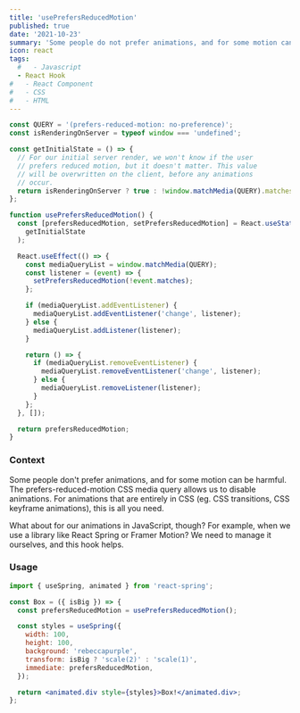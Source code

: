 ```yaml
---
title: 'usePrefersReducedMotion'
published: true
date: '2021-10-23'
summary: 'Some people do not prefer animations, and for some motion can be harmful. The prefers-reduced-motion CSS media query allows us to disable animations.'
icon: react
tags:
  #   - Javascript
  - React Hook
#   - React Component
#   - CSS
#   - HTML
---
```


<CodeBlock>

```JavaScript:usePrefersReducedMotion.js
const QUERY = '(prefers-reduced-motion: no-preference)';
const isRenderingOnServer = typeof window === 'undefined';

const getInitialState = () => {
  // For our initial server render, we won't know if the user
  // prefers reduced motion, but it doesn't matter. This value
  // will be overwritten on the client, before any animations
  // occur.
  return isRenderingOnServer ? true : !window.matchMedia(QUERY).matches;
};

function usePrefersReducedMotion() {
  const [prefersReducedMotion, setPrefersReducedMotion] = React.useState(
    getInitialState
  );

  React.useEffect(() => {
    const mediaQueryList = window.matchMedia(QUERY);
    const listener = (event) => {
      setPrefersReducedMotion(!event.matches);
    };

    if (mediaQueryList.addEventListener) {
      mediaQueryList.addEventListener('change', listener);
    } else {
      mediaQueryList.addListener(listener);
    }

    return () => {
      if (mediaQueryList.removeEventListener) {
        mediaQueryList.removeEventListener('change', listener);
      } else {
        mediaQueryList.removeListener(listener);
      }
    };
  }, []);

  return prefersReducedMotion;
}
```

</CodeBlock>

### Context

Some people don't prefer animations, and for some motion can be harmful. The prefers-reduced-motion CSS media query allows us to disable animations. For animations that are entirely in CSS (eg. CSS transitions, CSS keyframe animations), this is all you need.

What about for our animations in JavaScript, though? For example, when we use a library like React Spring or Framer Motion? We need to manage it ourselves, and this hook helps.

### Usage

<CodeBlock>

```jsx:prefersReducedMotionExample.jsx
import { useSpring, animated } from 'react-spring';

const Box = ({ isBig }) => {
  const prefersReducedMotion = usePrefersReducedMotion();

  const styles = useSpring({
    width: 100,
    height: 100,
    background: 'rebeccapurple',
    transform: isBig ? 'scale(2)' : 'scale(1)',
    immediate: prefersReducedMotion,
  });

  return <animated.div style={styles}>Box!</animated.div>;
};
```

</CodeBlock>
